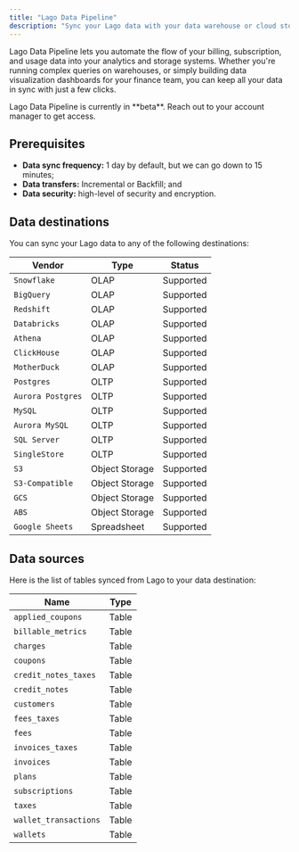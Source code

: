 ```yaml
---
title: "Lago Data Pipeline"
description: "Sync your Lago data with your data warehouse or cloud storage"
---
```


Lago Data Pipeline lets you automate the flow of your billing, subscription, and usage data into your analytics and storage systems. 
Whether you're running complex queries on warehouses, or simply building data visualization dashboards for your finance team, you can keep all your data in sync with just a few clicks.

<Info>
    Lago Data Pipeline is currently in **beta**. Reach out to your account manager to get access.
</Info>

## Prerequisites
- **Data sync frequency:** 1 day by default, but we can go down to 15 minutes;
- **Data transfers:** Incremental or Backfill; and
- **Data security:** high-level of security and encryption.

## Data destinations
You can sync your Lago data to any of the following destinations:


| Vendor              | Type             | Status    |
|---------------------|------------------|-----------|
| `Snowflake`         | OLAP             | Supported |
| `BigQuery`          | OLAP             | Supported |
| `Redshift`          | OLAP             | Supported |
| `Databricks`        | OLAP             | Supported |
| `Athena`            | OLAP             | Supported |
| `ClickHouse`        | OLAP             | Supported |
| `MotherDuck`        | OLAP             | Supported |
| `Postgres`          | OLTP             | Supported |
| `Aurora Postgres`   | OLTP             | Supported |
| `MySQL`             | OLTP             | Supported |
| `Aurora MySQL`      | OLTP             | Supported |
| `SQL Server`        | OLTP             | Supported |
| `SingleStore`       | OLTP             | Supported |
| `S3`                | Object Storage   | Supported |
| `S3-Compatible`     | Object Storage   | Supported |
| `GCS`               | Object Storage   | Supported |
| `ABS`               | Object Storage   | Supported |
| `Google Sheets`     | Spreadsheet      | Supported |

## Data sources
Here is the list of tables synced from Lago to your data destination:

| Name                  | Type  |
|-----------------------|-------|
| `applied_coupons`     | Table |
| `billable_metrics`    | Table |
| `charges`             | Table |
| `coupons`             | Table |
| `credit_notes_taxes`  | Table |
| `credit_notes`        | Table |
| `customers`           | Table |
| `fees_taxes`          | Table |
| `fees`                | Table |
| `invoices_taxes`      | Table |
| `invoices`            | Table |
| `plans`               | Table |
| `subscriptions`       | Table |
| `taxes`               | Table |
| `wallet_transactions` | Table |
| `wallets`             | Table |

